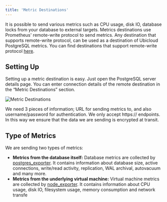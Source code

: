 ```yaml
---
title: 'Metric Destinations'
---
```


It is possible to send various metrics such as CPU usage, disk IO, database
locks from your database to external targets. Metrics destinations use
Prometheus' remote-write protocol to send metrics. Any destination that supports
remote-write protocol, can be used as a destination of Ubicloud PostgreSQL
metrics. You can find destinations that support remote-write protocol
[here](https://prometheus.io/docs/operating/integrations/#remote-endpoints-and-storage).

## Setting Up
Setting up a metric destination is easy. Just open the PostgreSQL server details
page. You can enter connection details of the remote destination in the “Metric
Destinations” section.

![Metric Destinations](/managed-postgresql/metric-destinations-1.png)

We need 3 pieces of information; URL for sending metrics to, and also
username/password for authentication. We only accept https:// endpoints. In this
way we ensure that the data we are sending is encrypted at transit.

## Type of Metrics

We are sending two types of metrics:
- **Metrics from the database itself:** Database metrics are collected by [postgres_exporter](https://github.com/prometheus-community/postgres_exporter). It contains information about database size, active connections, write/read activity, replication, WAL archival, autovacuum and many more.
- **Metrics from the underlying virtual machine:** Virtual machine metrics are collected by [node_exporter](https://github.com/prometheus/node_exporter). It contains information about CPU usage, disk IO, filesystem usage, memory consumption and network transfe
